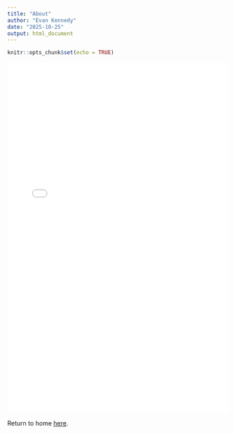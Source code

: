 ```yaml
---
title: "About"
author: "Evan Kennedy"
date: "2025-10-25"
output: html_document
---
```


```r
knitr::opts_chunk$set(echo = TRUE)
```

<embed src="images/resume.pdf" type="application/pdf" width="100%" height="800px" />

Return to home [here](index.html).